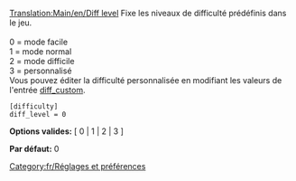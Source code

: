 [[Translation:Main/en/Diff level]]
{{en/-}}
{{fr/Contenu historique}}
Fixe les niveaux de difficulté prédéfinis dans le jeu.<br><br>
0 = mode facile<br>
1 = mode normal<br>
2 = mode difficile<br>
3 = personnalisé<br>
Vous pouvez éditer la difficulté personnalisée en modifiant les valeurs de l'entrée [[Main/fr/Difficulté personnalisée|diff_custom]].

<pre>
[difficulty]
diff_level = 0
</pre>

'''Options valides:''' [ 0 | 1 | 2 | 3 ]

'''Par défaut:''' 0


[[Category:fr/Réglages et préférences]]